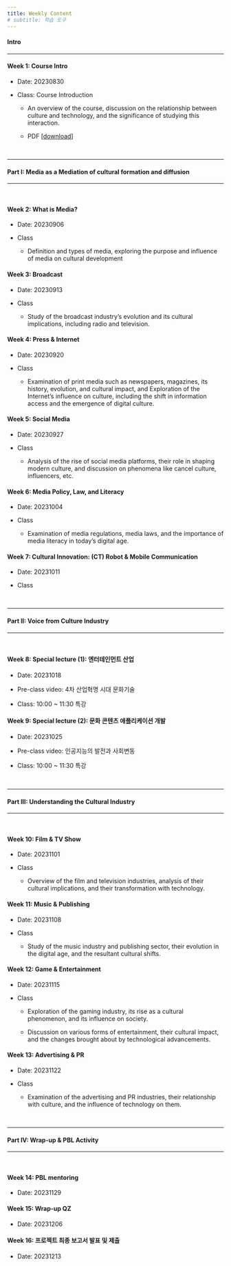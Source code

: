 ```yaml
---
title: Weekly Content
# subtitle: 학습 도구
---
```


#### **Intro**

------------------------------------------------------------------------

#### **Week 1**: Course Intro

-   Date: 20230830

-   Class: Course Introduction

    -   An overview of the course, discussion on the relationship between culture and technology, and the significance of studying this interaction.

    -   PDF \[[download](CNT2_W1.pdf)\]

</br>

------------------------------------------------------------------------

#### **Part I: Media as a Mediation of cultural formation and diffusion**

------------------------------------------------------------------------

</br>

#### **Week 2**: What is Media?

-   Date: 20230906

-   Class

    -   Definition and types of media, exploring the purpose and influence of media on cultural development

#### **Week 3**: Broadcast

-   Date: 20230913

-   Class

    -   Study of the broadcast industry's evolution and its cultural implications, including radio and television.

#### **Week 4**: Press & Internet

-   Date: 20230920

-   Class

    -   Examination of print media such as newspapers, magazines, its history, evolution, and cultural impact, and Exploration of the Internet's influence on culture, including the shift in information access and the emergence of digital culture.

#### **Week 5**: Social Media

-   Date: 20230927

-   Class

    -   Analysis of the rise of social media platforms, their role in shaping modern culture, and discussion on phenomena like cancel culture, influencers, etc.

#### **Week 6**: Media Policy, Law, and Literacy

-   Date: 20231004

-   Class

    -   Examination of media regulations, media laws, and the importance of media literacy in today's digital age.

#### **Week 7**: Cultural Innovation: (CT) Robot & Mobile Communication

-   Date: 20231011

-   Class

</br>

------------------------------------------------------------------------

#### **Part II: Voice from Culture Industry**

------------------------------------------------------------------------

</br>

#### **Week 8**: Special lecture (1): 엔터테인먼트 산업

-   Date: 20231018

-   Pre-class video: 4차 산업혁명 시대 문화기술

-   Class: 10:00 \~ 11:30 특강

#### **Week 9**: Special lecture (2): 문화 콘텐츠 애플리케이션 개발

-   Date: 20231025

-   Pre-class video: 인공지능의 발전과 사회변동

-   Class: 10:00 \~ 11:30 특강

</br>

------------------------------------------------------------------------

#### **Part III: Understanding the Cultural Industry**

------------------------------------------------------------------------

</br>

#### **Week 10**: Film & TV Show

-   Date: 20231101

-   Class

    -   Overview of the film and television industries, analysis of their cultural implications, and their transformation with technology.

#### **Week 11**: Music & Publishing

-   Date: 20231108

-   Class

    -   Study of the music industry and publishing sector, their evolution in the digital age, and the resultant cultural shifts.

#### **Week 12**: Game & Entertainment

-   Date: 20231115

-   Class

    -   Exploration of the gaming industry, its rise as a cultural phenomenon, and its influence on society.

    -   Discussion on various forms of entertainment, their cultural impact, and the changes brought about by technological advancements.

#### **Week 13**: Advertising & PR

-   Date: 20231122

-   Class

    -   Examination of the advertising and PR industries, their relationship with culture, and the influence of technology on them.

</br>

------------------------------------------------------------------------

#### **Part IV: Wrap-up & PBL Activity**

------------------------------------------------------------------------

</br>

#### **Week 14**: PBL mentoring

-   Date: 20231129

#### **Week 15**: Wrap-up QZ

-   Date: 20231206

#### **Week 16**: 프로젝트 최종 보고서 발표 및 제출

-   Date: 20231213
